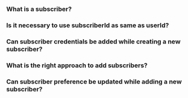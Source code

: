 

### What is a subscriber?

### Is it necessary to use subscriberId as same as userId?

### Can subscriber credentials be added while creating a new subscriber?

### What is the right approach to add subscribers?

### Can subscriber preference be updated while adding a new subscriber?